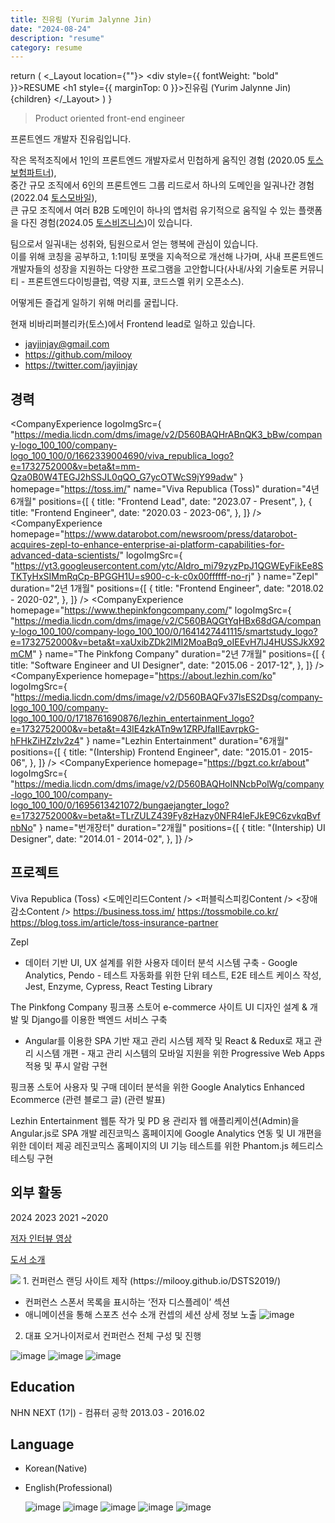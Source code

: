 ```yaml
---
title: 진유림 (Yurim Jalynne Jin)
date: "2024-08-24"
description: "resume"
category: resume
---
```



  return (
    <_Layout location={""}>
      <div style={{ fontWeight: "bold" }}>RESUME</div>
      <h1 style={{ marginTop: 0 }}>진유림 (Yurim Jalynne Jin)</h1>
      {children}
    </_Layout>
  )
}



> Product oriented front-end engineer

프론트엔드 개발자 진유림입니다.<br/>

작은 목적조직에서 1인의 프론트엔드 개발자로서 민첩하게 움직인 경험 <SmallItalic>(2020.05 <a href="https://blog.toss.im/article/toss-insurance-partner" target="_blank">토스보험파트너</a>)</SmallItalic>,<br/>
중간 규모 조직에서 6인의 프론트엔드 그룹 리드로서 하나의 도메인을 일궈나간 경험<SmallItalic>(2022.04 <a href="https://tossmobile.co.kr/" target="_blank">토스모바일</a>)</SmallItalic>,<br/>
큰 규모 조직에서 여러 B2B 도메인이 하나의 앱처럼 유기적으로 움직일 수 있는 플랫폼을 다진 경험<SmallItalic>(2024.05 <a href="https://business.toss.im/" target="_blank">토스비즈니스</a>)</SmallItalic>이 있습니다.

팀으로서 일궈내는 성취와, 팀원으로서 얻는 행복에 관심이 있습니다.<br/>
이를 위해 코칭을 공부하고, 1:1미팅 포맷을 지속적으로 개선해 나가며, 사내 프론트엔드 개발자들의 성장을 지원하는 다양한 프로그램을 고안합니다<SmallItalic>(사내/사외 기술토론 커뮤니티 - 프론트엔드다이빙클럽, 역량 지표, 코드스멜 위키 오픈소스)</SmallItalic>.

어떻게든 즐겁게 일하기 위해 머리를 굴립니다.

현재 비바리퍼블리카(토스)에서 Frontend lead로 일하고 있습니다.

- jayjinjay@gmail.com
- https://github.com/milooy
- https://twitter.com/jayjinjay

## 경력

<CompanyExperience
  logoImgSrc={
    "https://media.licdn.com/dms/image/v2/D560BAQHrABnQK3_bBw/company-logo_100_100/company-logo_100_100/0/1662339004690/viva_republica_logo?e=1732752000&v=beta&t=mm-Qza0B0W4TEGJ2hSSJL0qQO_G7ycOTWcS9jY99adw"
  }
  homepage="https://toss.im/"
  name="Viva Republica (Toss)"
  duration="4년 6개월"
  positions={[
    {
      title: "Frontend Lead",
      date: "2023.07 - Present",
    },
    {
      title: "Frontend Engineer",
      date: "2020.03 - 2023-06",
    },
  ]}
/>
<CompanyExperience
  homepage="https://www.datarobot.com/newsroom/press/datarobot-acquires-zepl-to-enhance-enterprise-ai-platform-capabilities-for-advanced-data-scientists/"
  logoImgSrc={
    "https://yt3.googleusercontent.com/ytc/AIdro_mi79zyzPpJ1QGWEyFikEe8STKTyHxSIMmRqCp-BPGGH1U=s900-c-k-c0x00ffffff-no-rj"
  }
  name="Zepl"
  duration="2년 1개월"
  positions={[
    {
      title: "Frontend Engineer",
      date: "2018.02 - 2020-02",
    },
  ]}
/>
<CompanyExperience
  homepage="https://www.thepinkfongcompany.com/"
  logoImgSrc={
    "https://media.licdn.com/dms/image/v2/C560BAQGtYqHBx68dGA/company-logo_100_100/company-logo_100_100/0/1641427441115/smartstudy_logo?e=1732752000&v=beta&t=xaUxibZDk2lMI2MoaBq9_oIEEvH7lJ4HUSSJkX92mCM"
  }
  name="The Pinkfong Company"
  duration="2년 7개월"
  positions={[
    {
      title: "Software Engineer and UI Designer",
      date: "2015.06 - 2017-12",
    },
  ]}
/>
<CompanyExperience
  homepage="https://about.lezhin.com/ko"
  logoImgSrc={
    "https://media.licdn.com/dms/image/v2/D560BAQFv37lsES2Dsg/company-logo_100_100/company-logo_100_100/0/1718761690876/lezhin_entertainment_logo?e=1732752000&v=beta&t=43IE4zkATn9w1ZRPJfaIIEavrpkG-hFHkZiHZzIv2z4"
  }
  name="Lezhin Entertainment"
  duration="6개월"
  positions={[
    {
      title: "(Intership) Frontend Engineer",
      date: "2015.01 - 2015-06",
    },
  ]}
/>
<CompanyExperience
  homepage="https://bgzt.co.kr/about"
  logoImgSrc={
    "https://media.licdn.com/dms/image/v2/D560BAQHoINNcbPolWg/company-logo_100_100/company-logo_100_100/0/1695613421072/bungaejangter_logo?e=1732752000&v=beta&t=TLrZULZ439Fy8zHazy0NFR4leFJkE9C6zvkqBvfnbNo"
  }
  name="번개장터"
  duration="2개월"
  positions={[
    {
      title: "(Intership) UI Designer",
      date: "2014.01 - 2014-02",
    },
  ]}
/>

## 프로젝트

<SubHeading>Viva Republica (Toss)</SubHeading>
<Collapsible title="[Core value] 여러 팀을 넘나들며 조율하는 도메인의 기술적 리드">
  <도메인리드Content />
</Collapsible>
<Collapsible title="[Core value] 부드러운 리더십을 통한 구성원 발전 및 회사 목표와의 조화">
  <FLeadContent />
</Collapsible>
<Collapsible title="[Core value] 채용 및 브랜딩을 위한 퍼블릭 스피킹에서 가장 먼저 찾는 개발자">
  <퍼블릭스피킹Content />
</Collapsible>
<Collapsible title="[문제 해결] 장애의 근본적인 차단과 CS감소를 위한 액션">
  <장애감소Content />
</Collapsible>
<Collapsible title="[서비스 개발] 토스비즈니스">
  https://business.toss.im/
</Collapsible>
<Collapsible title="[서비스 개발] 토스모바일">
  https://tossmobile.co.kr/
</Collapsible>
<Collapsible title="[서비스 개발] 토스보험">
  https://blog.toss.im/article/toss-insurance-partner
</Collapsible>

<SubHeading>Zepl</SubHeading>
<Collapsible title="[서비스 개발] 데이터 사이언티스트 대상 React 웹 애플리케이션 전체 리뉴얼 및 유지보수">
  <ZeplContent />
</Collapsible>
<Collapsible title="오픈소스 컨트리뷰션: Apache Zeppelin"></Collapsible>
<Collapsible title="사용자 데이터 분석 시스템 및 자동화 테스트 시스템 구축">
  - 데이터 기반 UI, UX 설계를 위한 사용자 데이터 분석 시스템 구축 - Google
  Analytics, Pendo - 테스트 자동화를 위한 단위 테스트, E2E 테스트 케이스 작성,
  Jest, Enzyme, Cypress, React Testing Library
</Collapsible>

<SubHeading>The Pinkfong Company</SubHeading>
<Collapsible title="핑크퐁 스토어 E-commerce 사이트 UI 디자인, 서버, 프론트 개발">
  핑크퐁 스토어 e-commerce 사이트 UI 디자인 설계 & 개발 및 Django를 이용한
  백엔드 서비스 구축
</Collapsible>
<Collapsible title="재고 관리 시스템 제작 및 개편, PWA로 모바일 푸시 알람 시스템 구축">
  - Angular를 이용한 SPA 기반 재고 관리 시스템 제작 및 React & Redux로 재고 관리
  시스템 개편 - 재고 관리 시스템의 모바일 지원을 위한 Progressive Web Apps 적용
  및 푸시 알람 구현
</Collapsible>
<Collapsible title="사용자 데이터 분석 시스템 구축 (Product analytics)">
  핑크퐁 스토어 사용자 및 구매 데이터 분석을 위한 Google Analytics Enhanced
  Ecommerce (관련 블로그 글) (관련 발표)
</Collapsible>

<SubHeading>Lezhin Entertainment</SubHeading>
<Collapsible title="관리자 웹 애플리케이션 SPA 개발">
  웹툰 작가 및 PD 용 관리자 웹 애플리케이션(Admin)을 Angular.js로 SPA 개발
</Collapsible>
<Collapsible title="사용자 데이터 분석 시스템 구축 (Product analytics)">
  레진코믹스 홈페이지에 Google Analytics 연동 및 UI 개편을 위한 데이터 제공
</Collapsible>
<Collapsible title="End to end 테스트 자동화">
  레진코믹스 홈페이지의 UI 기능 테스트를 위한 Phantom.js 헤드리스 테스팅 구현
</Collapsible>

## 외부 활동

<SubHeading>2024</SubHeading>
<Collapsible title="[개인 프로젝트] Shoot: Goal management system">
  <ShootContent />
</Collapsible>
<Collapsible
  title="[영상] 모닥불 | EP.1 토스에서 말하는 “가독성 좋은 코드” 란 무엇일까?"
  link="https://youtu.be/NwLWX2RNVcw?si=8bMgPnayp7Id_Q99"
/>
<Collapsible
  title="[인터뷰] 토스 프론트엔드 챕터 리드는 ‘구성원을 서포팅 하는 사람’이에요!"
  link="https://toss.im/career/article/toss-frontend-leadership-and-growth"
/>
<SubHeading>2023</SubHeading>
<Collapsible
  title="[발표] 인프콘 - 팀 플레이어 101"
  link="https://milooy.github.io/dev/230816-team-player-101/"
/>
<Collapsible
  title="[발표] SLASH 23 - 퍼널: 쏟아지는 페이지 한 방에 관리하기"
  link="https://youtu.be/NwLWX2RNVcw?si=8bMgPnayp7Id_Q99"
/>
<SubHeading>2021</SubHeading>
<Collapsible
  title="[발표] SLASH 21 - 실무에서 바로 쓰는 Frontend Clean Code"
  link="https://youtu.be/edWbHp_k_9Y?si=scrF6aQBahDO73w0"
/>
<Collapsible
  title="[인터뷰] 헤이조이스 인터뷰"
  link="https://youtu.be/lImj-YpNY8Q?si=20aJMOATcbgz3jhJ"
/>
<SubHeading>~2020</SubHeading>
<Collapsible title="[집필] 팀 개발을 위한 Git & GitHub 시작하기(2020.01.02), 한빛미디어">
  <p><a href="https://youtu.be/RBgnbNkYpTM?si=IjfMaHWlKuXpQVDz" target="_blank">저자 인터뷰 영상</a></p>
  <p><a href="https://www.yes24.com/Product/Goods/118827280" target="_blank">도서 소개</a></p>
  <img style={{ width: 150 }} src="https://image.yes24.com/goods/118827280/M" />
</Collapsible>
<Collapsible title="[컨퍼런스 개최] Data Science is a Team Sports">
1. 컨퍼런스 랜딩 사이트 제작 (https://milooy.github.io/DSTS2019/)

- 컨퍼런스 스폰서 목록을 표시하는 ‘전자 디스플레이’ 섹션
- 애니메이션을 통해 스포츠 선수 소개 컨셉의 세션 상세 정보 노출
  <img
    alt="image"
    src="https://milooy.wordpress.com/wp-content/uploads/2019/12/dsts.gif"
  />

2.  대표 오거나이저로서 컨퍼런스 전체 구성 및 진행

<img alt="image" src="/assets/resume/dsts.png" />

</Collapsible>
<Collapsible
  title="[발표] 삼성전자 SOSCON 기조연설 | 주니어 개발자 5000명, 개발 해서 남 주자" link="https://www.slideshare.net/jayjin0427/soscon-2017-5000-81227938%20" />
<Collapsible
  title="[발표] 공개 SW 컨퍼런스 기조 연설 외 Facebook (Seoul, Hanoi), IBM, Microsoft, 고려대, 성신여대, 대덕마이스터고, 한양여대, 원광대 등 다수 기술 강연" >
  <Gallary>
  <img alt="image" src="/assets/resume/hanoi.png" />
  <img alt="image" src="/assets/resume/soscon.png" />
  </Gallary>
</Collapsible>

## Education

NHN NEXT (1기) - 컴퓨터 공학 2013.03 - 2016.02

## Language

- Korean(Native)
- English(Professional)

  <Collapsible title="Zepl 회사에서 다국적 팀원들과 2년간 영어로 일한 경험이 있습니다.">
    <Gallary>
      <img alt="image" src="/assets/resume/zepl.png" />
      <img alt="image" src="/assets/resume/zepl2.png" />
    </Gallary>
  </Collapsible>
  <Collapsible title="Facebook Developer Circle활동을 하며 다국적 매니저들과 영어로 커뮤니티를 매니징 한 경험이 있습니다">
    <Gallary>
      <img alt="image" src="/assets/resume/f5.png" />
      <img alt="image" src="/assets/resume/devc2.png" />
      <img alt="image" src="/assets/resume/devc.png" />
    </Gallary>
  </Collapsible>
